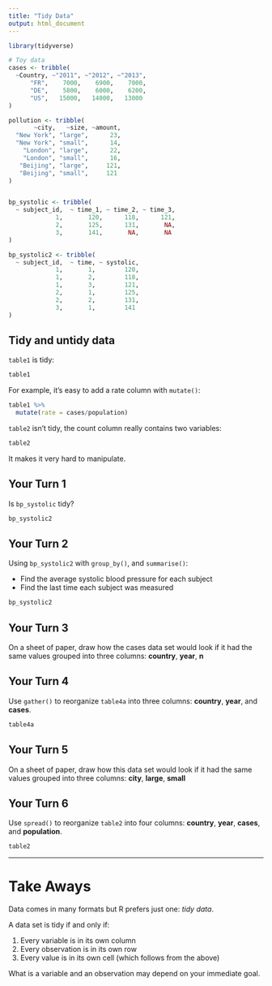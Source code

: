 ```yaml
---
title: "Tidy Data"
output: html_document
---
```


<!-- This file by RStudio is taken from https://github.com/rstudio/master-the-tidyverse and is licensed under a Creative Commons Attribution 4.0 International License. -->

```r
library(tidyverse)

# Toy data
cases <- tribble(
  ~Country, ~"2011", ~"2012", ~"2013",
      "FR",    7000,    6900,    7000,
      "DE",    5800,    6000,    6200,
      "US",   15000,   14000,   13000
)

pollution <- tribble(
       ~city,   ~size, ~amount,
  "New York", "large",      23,
  "New York", "small",      14,
    "London", "large",      22,
    "London", "small",      16,
   "Beijing", "large",     121,
   "Beijing", "small",     121
)


bp_systolic <- tribble(
  ~ subject_id,  ~ time_1, ~ time_2, ~ time_3,
             1,       120,      118,      121,
             2,       125,      131,       NA,
             3,       141,       NA,       NA 
)

bp_systolic2 <- tribble(
  ~ subject_id,  ~ time, ~ systolic,
             1,       1,        120,
             1,       2,        118,
             1,       3,        121,
             2,       1,        125,
             2,       2,        131,
             3,       1,        141
)
```

## Tidy and untidy data

`table1` is tidy:
```r
table1 
```

For example, it's easy to add a rate column with `mutate()`:
```r
table1 %>%
  mutate(rate = cases/population)
```

`table2` isn't tidy, the count column really contains two variables:
```r
table2
```

It makes it very hard to manipulate.

## Your Turn 1

Is `bp_systolic` tidy?

```r
bp_systolic2 
```

## Your Turn 2

Using `bp_systolic2` with `group_by()`, and `summarise()`:

* Find the average systolic blood pressure for each subject
* Find the last time each subject was measured

```r
bp_systolic2
```

## Your Turn 3

On a sheet of paper, draw how the cases data set would look if it had the same values grouped into three columns: **country**, **year**, **n**

## Your Turn 4

Use `gather()` to reorganize `table4a` into three columns: **country**, **year**, and **cases**.

```r
table4a 
```

## Your Turn 5

On a sheet of paper, draw how this data set would look if it had the same values grouped into three columns: **city**, **large**, **small**

## Your Turn 6

Use `spread()` to reorganize `table2` into four columns: **country**, **year**, **cases**, and **population**.

```r
table2 
```

***

# Take Aways

Data comes in many formats but R prefers just one: _tidy data_.

A data set is tidy if and only if:

1. Every variable is in its own column
2. Every observation is in its own row
3. Every value is in its own cell (which follows from the above)

What is a variable and an observation may depend on your immediate goal.
